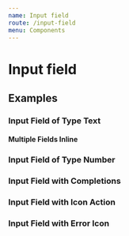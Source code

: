 ```yaml
---
name: Input field
route: /input-field
menu: Components
---
```


# Input field

<limel-props name="limel-input-field" />

## Examples

### Input Field of Type Text

<limel-example path="input-field" name="limel-example-input-field-text" />

#### Multiple Fields Inline

<limel-example path="input-field" name="limel-example-input-field-text-inline" />

### Input Field of Type Number

<limel-example path="input-field" name="limel-example-input-field-number" />

### Input Field with Completions

<limel-example
    path="input-field"
    name="limel-example-input-field-autocomplete"
/>

### Input Field with Icon Action

<limel-example
    path="input-field"
    name="limel-example-input-field-icon"
/>

### Input Field with Error Icon

<limel-example
    path="input-field"
    name="limel-example-input-field-error-icon"
/>